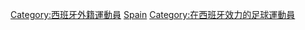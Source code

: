 [[Category:西班牙外籍運動員|Category:西班牙外籍運動員]]
[[Category:各國外籍足球運動員|Spain]]
[[Category:在西班牙效力的足球運動員|Category:在西班牙效力的足球運動員]]